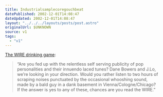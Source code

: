 ```yaml
---
title: Industrialsamplecoregouchbeat
datePublished: 2002-12-01T14:08:47
dateUpdated: 2002-12-01T14:08:47
layout: "../../../layouts/posts/post.astro"
originalUrl: $UNKNOWN
source: v1
tags:
  - "v1"
---
```


[The WIRE drinking game][1]:

> &#8220;Are you fed up with the relentless self serving publicity of pop personalities and their innuendo laced tunes? Dane Bowers and J.Lo, we&#8217;re looking in your direction. Would you rather listen to two hours of scraping noises punctuated by the occasional whooshing sound, made by a bald guy in a dank basement in Vienna/Cologne/Chicago? If the answer is yes to any of these, chances are you read the WIRE.&#8221;

[1]: http://getretarded.topcities.com/gr2/page25.html "Get Retarded: The WIRE drinking game"
